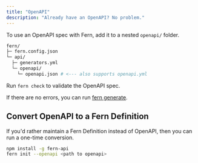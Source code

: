 ```yaml
---
title: "OpenAPI"
description: "Already have an OpenAPI? No problem."
---
```


To use an OpenAPI spec with Fern, add it to a nested `openapi/` folder.

```bash
fern/
├─ fern.config.json
└─ api/
  ├─ generators.yml
  └─ openapi/
    └─ openapi.json # <--- also supports openapi.yml
```

Run `fern check` to validate the OpenAPI spec.

If there are no errors, you can run [fern generate](../compiler/generate).

## Convert OpenAPI to a Fern Definition

If you'd rather maintain a Fern Definition instead of OpenAPI, then you can run a one-time conversion.

```bash
npm install -g fern-api
fern init --openapi <path to openapi>
```
